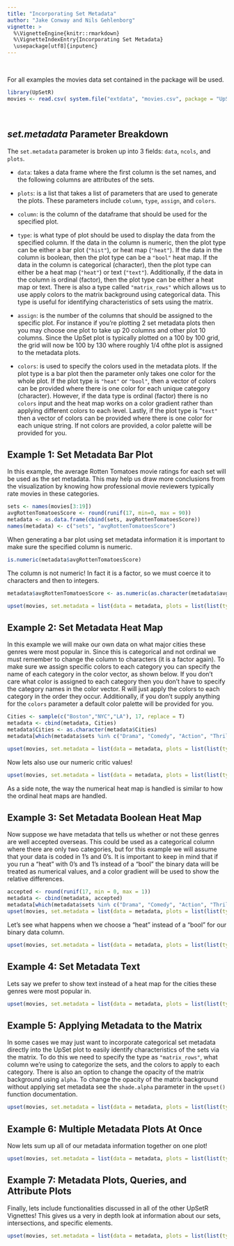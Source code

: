 ```yaml
---
title: "Incorporating Set Metadata"
author: "Jake Conway and Nils Gehlenborg"
vignette: >
  %\VignetteEngine{knitr::rmarkdown}
  %\VignetteIndexEntry{Incorporating Set Metadata}
  \usepackage[utf8]{inputenc}
---
```


<br>

For all examples the movies data set contained in the package will be used.
```r
library(UpSetR)
movies <- read.csv( system.file("extdata", "movies.csv", package = "UpSetR"), header=T, sep=";" )
```

<br>

*set.metadata* Parameter Breakdown
----------------------------------
The `set.metadata` parameter is broken up into 3 fields: `data`, `ncols`, and `plots`.

- `data`: takes a data frame where the first column is the set names, and the following columns are attributes of the sets.

- `plots`: is a list that takes a list of parameters that are used to generate the plots. These parameters include `column`, `type`, `assign`, and `colors`.

- `column`: is the column of the dataframe that should be used for the specified plot.

- `type`: is what type of plot should be used to display the data from the specified column. If the data in the column is numeric, then the plot type can be either a bar plot (`"hist"`), or heat map (`"heat"`). If the data in the column is boolean, then the plot type can be a `"bool"` heat map. If the data in the column is categorical (character), then the plot type can either be a heat map (`"heat"`) or text (`"text"`). Additionally, if the data in the column is ordinal (factor), then the plot type can be either a heat map or text. There is also a type called `"matrix_rows"` which allows us to use apply colors to the matrix background using categorical data. This type is useful for identifying characteristics of sets using the matrix. 

- `assign`: is the number of the columns that should be assigned to the specific plot. For instance if you're plotting 2 set metadata plots then you may choose one plot to take up 20 columns and other plot 10 columns. Since the UpSet plot is typically plotted on a 100 by 100 grid, the grid will now be 100 by 130 where roughly 1/4 ofthe plot is assigned to the metadata plots. 

- `colors`: is used to specify the colors used in the metadata plots. If the plot type is a bar plot then the parameter only takes one color for the whole plot. If the plot type is `"heat"` or `"bool"`, then a vector of colors can be provided where there is one color for each unique category (character). However, if the data type is ordinal (factor) there is no `colors` input and the heat map works on a color gradient rather than applying different colors to each level. Lastly, if the plot type is "`text"` then a vector of colors can be provided where there is one color for each unique string. If not colors are provided, a color palette will be provided for you. 
<br>


Example 1: Set Metadata Bar Plot
-------------
In this example, the average Rotten Tomatoes movie ratings for each set will be used as the set metadata. This may help us draw more conclusions from the visualization by knowing how professional movie reviewers typically rate movies in these categories. 

```r
sets <- names(movies[3:19])
avgRottenTomatoesScore <- round(runif(17, min=0, max = 90))
metadata <- as.data.frame(cbind(sets, avgRottenTomatoesScore))
names(metadata) <- c("sets", "avgRottenTomatoesScore")
```

When generating a bar plot using set metadata information it is important to make sure the specified column is numeric.

```r
is.numeric(metadata$avgRottenTomatoesScore)
```

The column is not numeric! In fact it is a factor, so we must coerce it to characters and then to integers.

```r
metadata$avgRottenTomatoesScore <- as.numeric(as.character(metadata$avgRottenTomatoesScore))
```


```r
upset(movies, set.metadata = list(data = metadata, plots = list(list(type="hist", column="avgRottenTomatoesScore", assign=20))))
```

Example 2: Set Metadata Heat Map
-------------
In this example we will make our own data on what major cities these genres were most popular in. Since this is categorical and not ordinal we must remember to change the column to characters (it is a factor again). To make sure we assign specific colors to each category you can specify the name of each category in the color vector, as shown below. If you don't care what color is assigned to each category then you don't have to specify the category names in the color vector. R will just apply the colors to each category in the order they occur. Additionally, if you don't supply anything for the `colors` parameter a default color palette will be provided for you. 
```r
Cities <- sample(c("Boston","NYC","LA"), 17, replace = T)
metadata <- cbind(metadata, Cities)
metadata$Cities <- as.character(metadata$Cities)
metadata[which(metadata$sets %in% c("Drama", "Comedy", "Action", "Thriller", "Romance")), ]
```

```r
upset(movies, set.metadata = list(data = metadata, plots = list(list(type = "heat", column = "Cities", assign = 10, colors = c("Boston" = "green", "NYC" = "navy", "LA" = "purple")))))
```

Now lets also use our numeric critic values!
```r
upset(movies, set.metadata = list(data = metadata, plots = list(list(type = "heat", column = "Cities", assign = 10, colors = c("Boston" = "green", "NYC" = "navy", "LA" = "purple")), list(type = "heat", column = "avgRottenTomatoesScore", assign = 10))))
```

As a side note, the way the numerical heat map is handled is similar to how the ordinal heat maps are handled.

Example 3: Set Metadata Boolean Heat Map
-------------
Now suppose we have metadata that tells us whether or not these genres are well accepted overseas. This could be used as a categorical column where there are only two categories, but for this example we will assume that your data is coded in 1's and 0's. It is important to keep in mind that if you run a "heat" with 0's and 1's instead of a "bool" the binary data will be treated as numerical values, and a color gradient will be used to show the relative differences.


```r
accepted <- round(runif(17, min = 0, max = 1))
metadata <- cbind(metadata, accepted)
metadata[which(metadata$sets %in% c("Drama", "Comedy", "Action", "Thriller", "Romance")), ]
upset(movies, set.metadata = list(data = metadata, plots = list(list(type="bool", column= "accepted", assign = 5, colors = c("#FF3333", "#006400")))))
```


Let's see what happens when we choose a "heat" instead of a "bool" for our binary data column.
```r
upset(movies, set.metadata = list(data = metadata, plots = list(list(type="heat", column= "accepted", assign = 5, colors = c("red", "green")))))
```

Example 4: Set Metadata Text
-------------
Lets say we prefer to show text instead of a heat map for the cities these genres were most popular in.

```r
upset(movies, set.metadata = list(data = metadata, plots = list(list(type = "text", column = "Cities", assign = 10, colors = c("Boston" = "green", "NYC" = "navy", "LA" = "purple")))))
```

Example 5: Applying Metadata to the Matrix
-------------
In some cases we may just want to incorporate categorical set metadata directly into the UpSet plot to easily identify characteristics of the sets via the matrix. To do this we need to specify the type as `"matrix_rows"`, what column we're using to categorize the sets, and the colors to apply to each category. There is also an option to change the opacity of the matrix background using `alpha`. To change the opacity of the matrix background without applying set metadata see the `shade.alpha` parameter in the `upset()` function documentation.

```r
upset(movies, set.metadata = list(data = metadata, plots = list(list(type="hist", column="avgRottenTomatoesScore", assign=20),list(type="matrix_rows", column = "Cities", colors = c("Boston" = "green", "NYC" = "navy", "LA" = "purple"), alpha = 0.5))))
```


Example 6: Multiple Metadata Plots At Once
-------------
Now lets sum up all of our metadata information together on one plot!
```r
upset(movies, set.metadata = list(data = metadata, plots = list(list(type="hist", column="avgRottenTomatoesScore", assign=20),list(type="bool", column= "accepted", assign = 5, colors = c("#FF3333", "#006400")), list(type = "text", column = "Cities", assign = 5, colors = c("Boston" = "green", "NYC" = "navy", "LA" = "purple")))))
```

Example 7: Metadata Plots, Queries, and Attribute Plots
-------------
Finally, lets include functionalities discussed in all of the other UpSetR Vignettes! This gives us a very in depth look at information about our sets, intersections, and specific elements.
```r
upset(movies, set.metadata = list(data = metadata, plots = list(list(type="hist", column="avgRottenTomatoesScore", assign=20), list(type="bool", column= "accepted", assign = 5, colors = c("#FF3333", "#006400")), list(type="text", column="Cities", assign=5, colors=c("Boston"="green","NYC"="navy","LA"="purple")), list(type="matrix_rows", column="Cities", colors=c("Boston"="green", "NYC"="navy", "LA"="purple"), alpha=0.5))), queries=list(list(query=intersects, params=list("Drama"), color="red", active=F), list(query=intersects, params=list("Action", "Drama"), active = T), list(query=intersects, params=list("Drama", "Comedy", "Action"), color="orange", active=T)), attribute.plots = list(gridrows=45, plots = list(list(plot=scatter_plot, x="ReleaseDate", y="AvgRating", queries=T), list(plot=scatter_plot, x="AvgRating", y="Watches", queries=F)), ncols=2), query.legend="bottom")
```
